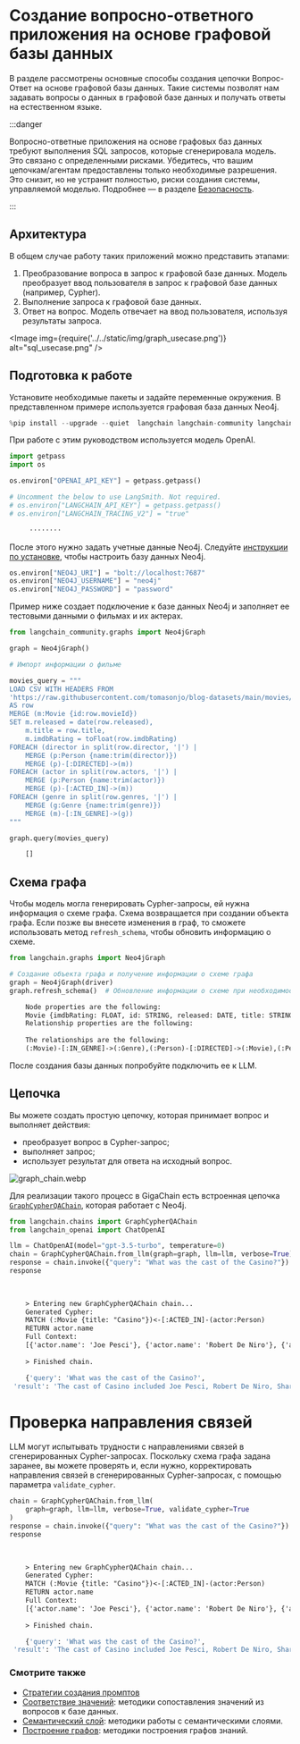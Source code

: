 # Создание вопросно-ответного приложения на основе графовой базы данных

В разделе рассмотрены основные способы создания цепочки Вопрос-Ответ на основе графовой базы данных. Такие системы позволят нам задавать вопросы о данных в графовой базе данных и получать ответы на естественном языке.

:::danger

Вопросно-ответные приложения на основе графовых баз данных требуют выполнения SQL запросов, которые сгенерировала модель.
Это связано с определенными рисками.
Убедитесь, что вашим цепочкам/агентам предоставлены только необходимые разрешения.
Это снизит, но не устранит полностью, риски создания системы, управляемой моделью.
Подробнее — в разделе [Безопасность](/docs/security).

:::

## Архитектура

В общем случае работу таких приложений можно представить этапами:

1. Преобразование вопроса в запрос к графовой базе данных. Модель преобразует ввод пользователя в запрос к графовой базе данных (например, Cypher).
2. Выполнение запроса к графовой базе данных.
3. Ответ на вопрос. Модель отвечает на ввод пользователя, используя результаты запроса.

<Image img={require('../../static/img/graph_usecase.png')} alt="sql_usecase.png" />

## Подготовка к работе

Установите необходимые пакеты и задайте переменные окружения.
В представленном примере используется графовая база данных Neo4j.

```python
%pip install --upgrade --quiet  langchain langchain-community langchain-openai neo4j
```

При работе с этим руководством используется модель OpenAI.

```python
import getpass
import os

os.environ["OPENAI_API_KEY"] = getpass.getpass()

# Uncomment the below to use LangSmith. Not required.
# os.environ["LANGCHAIN_API_KEY"] = getpass.getpass()
# os.environ["LANGCHAIN_TRACING_V2"] = "true"
```


<CodeOutputBlock lang="python">

```default
     ········
```

</CodeOutputBlock>

После этого нужно задать учетные данные Neo4j.
Следуйте [инструкции по установке](https://neo4j.com/docs/operations-manual/current/installation/), чтобы настроить базу данных Neo4j.

```python
os.environ["NEO4J_URI"] = "bolt://localhost:7687"
os.environ["NEO4J_USERNAME"] = "neo4j"
os.environ["NEO4J_PASSWORD"] = "password"
```

Пример ниже создает подключение к базе данных Neo4j и заполняет ее тестовыми данными о фильмах и их актерах.

```python
from langchain_community.graphs import Neo4jGraph

graph = Neo4jGraph()

# Импорт информации о фильме

movies_query = """
LOAD CSV WITH HEADERS FROM 
'https://raw.githubusercontent.com/tomasonjo/blog-datasets/main/movies/movies_small.csv'
AS row
MERGE (m:Movie {id:row.movieId})
SET m.released = date(row.released),
    m.title = row.title,
    m.imdbRating = toFloat(row.imdbRating)
FOREACH (director in split(row.director, '|') | 
    MERGE (p:Person {name:trim(director)})
    MERGE (p)-[:DIRECTED]->(m))
FOREACH (actor in split(row.actors, '|') | 
    MERGE (p:Person {name:trim(actor)})
    MERGE (p)-[:ACTED_IN]->(m))
FOREACH (genre in split(row.genres, '|') | 
    MERGE (g:Genre {name:trim(genre)})
    MERGE (m)-[:IN_GENRE]->(g))
"""

graph.query(movies_query)
```


<CodeOutputBlock lang="python">

```python
    []
```

</CodeOutputBlock>

## Схема графа

Чтобы модель могла генерировать Cypher-запросы, ей нужна информация о схеме графа.
Схема возвращается при создании объекта графа.
Если позже вы внесете изменения в граф, то сможете использовать метод `refresh_schema`, чтобы обновить информацию о схеме.

```python
from langchain.graphs import Neo4jGraph

# Создание объекта графа и получение информации о схеме графа
graph = Neo4jGraph(driver)
graph.refresh_schema()  # Обновление информации о схеме при необходимости
```


<CodeOutputBlock lang="python">

```default
    Node properties are the following:
    Movie {imdbRating: FLOAT, id: STRING, released: DATE, title: STRING},Person {name: STRING},Genre {name: STRING},Chunk {id: STRING, question: STRING, query: STRING, text: STRING, embedding: LIST}
    Relationship properties are the following:
    
    The relationships are the following:
    (:Movie)-[:IN_GENRE]->(:Genre),(:Person)-[:DIRECTED]->(:Movie),(:Person)-[:ACTED_IN]->(:Movie)
```

</CodeOutputBlock>

После создания базы данных попробуйте подключить ее к LLM.

## Цепочка

Вы можете создать простую цепочку, которая принимает вопрос и выполняет действия:

- преобразует вопрос в Cypher-запрос;
- выполняет запрос;
- использует результат для ответа на исходный вопрос.

![graph_chain.webp](../../static/img/graph_chain.webp)

Для реализации такого процесс в GigaChain есть встроенная цепочка [`GraphCypherQAChain`](/docs/integrations/graphs/neo4j_cypher), которая работает с Neo4j.

```python
from langchain.chains import GraphCypherQAChain
from langchain_openai import ChatOpenAI

llm = ChatOpenAI(model="gpt-3.5-turbo", temperature=0)
chain = GraphCypherQAChain.from_llm(graph=graph, llm=llm, verbose=True)
response = chain.invoke({"query": "What was the cast of the Casino?"})
response
```


<CodeOutputBlock lang="python">

```default
    
    
    > Entering new GraphCypherQAChain chain...
    Generated Cypher:
    MATCH (:Movie {title: "Casino"})<-[:ACTED_IN]-(actor:Person)
    RETURN actor.name
    Full Context:
    [{'actor.name': 'Joe Pesci'}, {'actor.name': 'Robert De Niro'}, {'actor.name': 'Sharon Stone'}, {'actor.name': 'James Woods'}]
    
    > Finished chain.
```

</CodeOutputBlock>


<CodeOutputBlock lang="python">

```python
    {'query': 'What was the cast of the Casino?',
 'result': 'The cast of Casino included Joe Pesci, Robert De Niro, Sharon Stone, and James Woods.'}
```

</CodeOutputBlock>

# Проверка направления связей

LLM могут испытывать трудности с направлениями связей в сгенерированных Cypher-запросах.
Поскольку схема графа задана заранее, вы можете проверять и, если нужно, корректировать направления связей в сгенерированных Cypher-запросах, с помощью параметра `validate_cypher`.

```python
chain = GraphCypherQAChain.from_llm(
    graph=graph, llm=llm, verbose=True, validate_cypher=True
)
response = chain.invoke({"query": "What was the cast of the Casino?"})
response
```


<CodeOutputBlock lang="python">

```default
    
    
    > Entering new GraphCypherQAChain chain...
    Generated Cypher:
    MATCH (:Movie {title: "Casino"})<-[:ACTED_IN]-(actor:Person)
    RETURN actor.name
    Full Context:
    [{'actor.name': 'Joe Pesci'}, {'actor.name': 'Robert De Niro'}, {'actor.name': 'Sharon Stone'}, {'actor.name': 'James Woods'}]
    
    > Finished chain.
```

</CodeOutputBlock>


<CodeOutputBlock lang="python">

```python
    {'query': 'What was the cast of the Casino?',
 'result': 'The cast of Casino included Joe Pesci, Robert De Niro, Sharon Stone, and James Woods.'}
```

</CodeOutputBlock>

### Смотрите также

* [Стратегии создания промптов](/docs/how_to/graph_prompting)
* [Соответствие значений](/docs/how_to/graph_mapping): методики сопоставления значений из вопросов к базе данных.
* [Семантический слой](/docs/how_to/graph_semantic): методики работы с семантическими слоями.
* [Построение графов](/docs/how_to/graph_constructing): методики построения графов знаний.